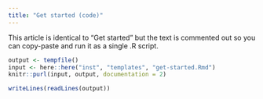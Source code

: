 ```yaml
---
title: "Get started (code)"
---
```


This article is identical to "Get started" but the text is commented out so you
can copy-paste and run it as a single .R script.

```r
output <- tempfile()
input <- here::here("inst", "templates", "get-started.Rmd")
knitr::purl(input, output, documentation = 2)
```
```r
writeLines(readLines(output))
```
